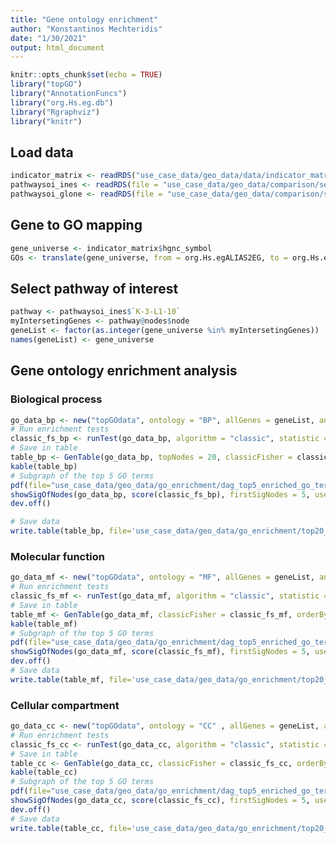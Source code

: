 ```yaml
---
title: "Gene ontology enrichment"
author: "Konstantinos Mechteridis"
date: "1/30/2021"
output: html_document
---
```


```r
knitr::opts_chunk$set(echo = TRUE)
library("topGO")
library("AnnotationFuncs")
library("org.Hs.eg.db")
library("Rgraphviz")
library("knitr")
```

## Load data
```r
indicator_matrix <- readRDS("use_case_data/geo_data/data/indicator_matrix_lfc1_p0,001.rds")
pathwaysoi_ines <- readRDS(file = "use_case_data/geo_data/comparison/selected_ines_pathways.rds")
pathwaysoi_glone <- readRDS(file = "use_case_data/geo_data/comparison/selected_glone_pathways.rds")
```

## Gene to GO mapping
```r
gene_universe <- indicator_matrix$hgnc_symbol
GOs <- translate(gene_universe, from = org.Hs.egALIAS2EG, to = org.Hs.egGO)
```
## Select pathway of interest
```r
pathway <- pathwaysoi_ines$`K-3-L1-10`
myIntersetingGenes <- pathway@nodes$node
geneList <- factor(as.integer(gene_universe %in% myIntersetingGenes))
names(geneList) <- gene_universe
```
## Gene ontology enrichment analysis
### Biological process
```r
go_data_bp <- new("topGOdata", ontology = "BP", allGenes = geneList, annot = annFUN.gene2GO, gene2GO = GOs)
# Run enrichment tests
classic_fs_bp <- runTest(go_data_bp, algorithm = "classic", statistic = "fisher")
# Save in table
table_bp <- GenTable(go_data_bp, topNodes = 20, classicFisher = classic_fs_bp)
kable(table_bp)
# Subgraph of the top 5 GO terms 
pdf(file="use_case_data/geo_data/go_enrichment/dag_top5_enriched_go_terms_bp.pdf")
showSigOfNodes(go_data_bp, score(classic_fs_bp), firstSigNodes = 5, useInfo = "all")
dev.off()

# Save data
write.table(table_bp, file='use_case_data/geo_data/go_enrichment/top20_enriched_go_terms_bp.tsv', row.names = F, quote=FALSE, sep='\t')

```
### Molecular function
```r
go_data_mf <- new("topGOdata", ontology = "MF", allGenes = geneList, annot = annFUN.gene2GO, gene2GO = GOs)
# Run enrichment tests
classic_fs_mf <- runTest(go_data_mf, algorithm = "classic", statistic = "fisher")
# Save in table
table_mf <- GenTable(go_data_mf, classicFisher = classic_fs_mf, orderBy = "classicFisher", topNodes = 20)
kable(table_mf)
# Subgraph of the top 5 GO terms 
pdf(file="use_case_data/geo_data/go_enrichment/dag_top5_enriched_go_terms_mf.pdf")
showSigOfNodes(go_data_mf, score(classic_fs_mf), firstSigNodes = 5, useInfo = "all")
dev.off()
# Save data
write.table(table_mf, file='use_case_data/geo_data/go_enrichment/top20_enriched_go_terms_mf.tsv', row.names = F, quote=FALSE, sep='\t')

```
### Cellular compartment
```r
go_data_cc <- new("topGOdata", ontology = "CC" , allGenes = geneList, annot = annFUN.gene2GO, gene2GO = GOs)
# Run enrichment tests
classic_fs_cc <- runTest(go_data_cc, algorithm = "classic", statistic = "fisher")
# Save in table
table_cc <- GenTable(go_data_cc, classicFisher = classic_fs_cc, orderBy = "classicFisher", topNodes = 20)
kable(table_cc)
# Subgraph of the top 5 GO terms 
pdf(file="use_case_data/geo_data/go_enrichment/dag_top5_enriched_go_terms_cc.pdf")
showSigOfNodes(go_data_cc, score(classic_fs_cc), firstSigNodes = 5, useInfo = "all")
dev.off()
# Save data
write.table(table_cc, file='use_case_data/geo_data/go_enrichment/top20_enriched_go_terms_cc.tsv', row.names = F, quote=FALSE, sep='\t')
```


